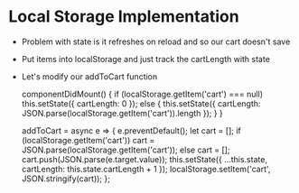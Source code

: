 # Local Storage Implementation

- Problem with state is it refreshes on reload and so our cart doesn't save
- Put items into localStorage and just track the cartLength with state
- Let's modify our addToCart function

  componentDidMount() {
    if (localStorage.getItem('cart') === null) this.setState({ cartLength: 0 });
    else {
      this.setState({
        cartLength: JSON.parse(localStorage.getItem('cart')).length
      });
    }
  }

  addToCart = async e => {
    e.preventDefault();
    let cart = [];
    if (localStorage.getItem('cart'))
      cart = JSON.parse(localStorage.getItem('cart'));
    else cart = [];
    cart.push(JSON.parse(e.target.value));
    this.setState({
      ...this.state,
      cartLength: this.state.cartLength + 1
    });
    localStorage.setItem('cart', JSON.stringify(cart));
  };
